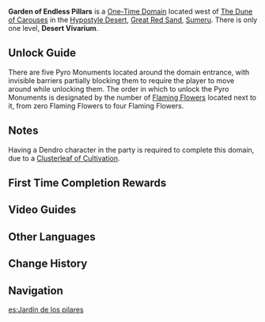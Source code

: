 {{Stub}}
{{Domain Infobox
|image        = Domain Garden of Endless Pillars.png
|type         = One-Time
|description  = This palatial place was once dominated by many thousands of giant pillars, and priests and the powerful alike once walked beneath their bower unrestrained. But all that is left of the mighty and proud city of sapphire now is wrack and ruin.
|region       = Sumeru
|subregion    = Great Red Sand
|area         = Hypostyle Desert
|subarea      = 
|recElements  = Dendro
|recLevel     = 68 (World Level 5)
|requiredAR   = 24
}}
{{Description|Many cities rose and fell like mirages in the night, as transient as falling meteors, in the days following the fall of the desert kingdom. Yet the garden of the [[Tulaytullah|city of sapphire]] has endured thanks to the protection of the white tree and the Ley Lines, and has now become a paradise for Fungi...}}
'''Garden of Endless Pillars''' is a [[One-Time Domain]] located west of [[The Dune of Carouses]] in the [[Hypostyle Desert]], [[Great Red Sand]], [[Sumeru]]. There is only one level, '''Desert Vivarium'''.

==Unlock Guide==
There are five Pyro Monuments located around the domain entrance, with invisible barriers partially blocking them to require the player to move around while unlocking them. The order in which to unlock the Pyro Monuments is designated by the number of [[Flaming Flower]]s located next to it, from zero Flaming Flowers to four Flaming Flowers.
<!--
==Ley Line Disorder==
The following Ley Line Disorder is applied in this domain:
{| class="wikitable"
!Level
!Ley Line Disorder
|-
!align="center" | I
|
|}
==Enemies==
{{Domain Enemies
|subheader1=Wave 1
|enemies1=
|subheader2=Wave 2
|objective2=
|enemies2=
|subheader3=Wave 3
|objective3=
|enemies3=
}}
-->
==Notes==
Having a Dendro character in the party is required to complete this domain, due to a [[Clusterleaf of Cultivation]].

==First Time Completion Rewards==
{{Card|Primogem|40}}
{{Card|Adventure EXP|500}}
{{Card|Dendro Sigil|5}}
{{Card|Gambler's Pocket Watch|1|rarity=3|stars=1}}
{{Card|Teachings of Praxis|2}}
{{Card|Hero's Wit|2}}
{{Card|Mystic Enhancement Ore|4}}
{{Card|Mora|30,000}}

==Video Guides==
{{EVT
|video1   = https://youtu.be/P60p_WkIgWM
|caption1 = How To Unlock: Garden of Endless Pillars Domain

|video2   = https://youtu.be/PjGWCBq8lpQ
|caption2 = Unlock Garden of Endless Pillars Guide
}}

==Other Languages==
{{Other Languages
|en      = Garden of Endless Pillars
|zhs     = 千柱的花园
|zhs_rm  = Qiānzhù de Huāyuán
|zht     = 千柱的花園
|zht_rm  = Qiānzhù de Huāyuán
|zh_tl   = Flower Garden of a Thousand Pillars
|ja      = 千柱の花園
|ja_rm   = Senchuu no Hanazono{{Assumed}}
|ja_tl   = Flower Garden of a Thousand Pillars
|ko      = 끝없는 기둥의 화원
|ko_rm   = Kkeudeomneun Gidung-ui Hwawon
|ko_tl   = Flower Garden of Endless Pillars
|es      = Jardín de los pilares
|es_tl   = Garden of the Pillars
|fr      = Jardin des piliers infinis
|fr_tl   = Garden of Endless Pillars
|ru      = Сад бесконечных колонн
|ru_tl   = Garden of Endless Pillars
|th      = สวนบุปผาเสาอนันต์
|th_rm   = 
|th_tl   = 
|vi      = Vườn Hoa Ngàn Trụ
|vi_tl   = 
|de      = Garten der unendlichen Säulen
|de_tl   = Garden of Endless Pillars
|id      = Garden of Endless Pillars
|pt      = Jardim dos Pilares Infinitos
|pt_tl   = 
|tr      = Sonsuz Sütun Bahçesi
|tr_tl   = 
|it      = Giardino dei pilastri infiniti
|it_tl   = 
}}

==Change History==
{{Change History|3.1}}

==Navigation==
{{Domain Navbox|Permanent}}

[[es:Jardín de los pilares]]